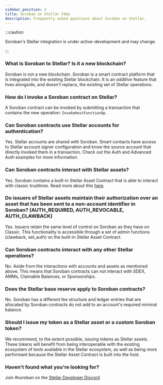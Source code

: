 ```yaml
---
sidebar_position: 2
title: Soroban on Stellar FAQs
description: Frequently asked questions about Soroban on Stellar.
---
```


<head>
  <title>Frequently asked questions about Soroban on Stellar.</title>
  <meta charSet="utf-8" />
  <meta
    property="og:title"
    content="Frequently asked questions about Soroban on Stellar."
  />
  <meta
    property="og:description"
    content="Frequently asked questions about Soroban on Stellar."
  />
  <link
    rel="canonical"
    href="https://soroban.stellar.org/docs/soroban-internals/faq"
  />
</head>

:::caution

Soroban's Stellar integration is under active-development and may change.

:::

### What is Soroban to Stellar? Is it a new blockchain?

Soroban is not a new blockchain. Soroban is a smart contract platform that is integrated into the existing Stellar blockchain. It is an _additive_ feature that lives alongside, and doesn't replace, the existing set of Stellar operations.

### How do I invoke a Soroban contract on Stellar?

A Soroban contract can be invoked by submitting a transaction that contains the new operation: `InvokeHostFunctionOp`.

### Can Soroban contracts use Stellar accounts for authentication?

Yes. Stellar accounts are shared with Soroban. Smart contacts have access to Stellar account signer configuration and know the source account that directly invoked them in a transaction. Check out the Auth and Advanced Auth examples for more information.

### Can Soroban contracts interact with Stellar assets?

Yes. Soroban contains a built-in Stellar Asset Contract that is able to interact with classic trustlines. Read more about this [here](../tutorials/stellar-asset-contract.mdx).

### Do issuers of Stellar assets maintain their authorization over an asset that has been sent to a non-account identifier in Soroban? (AUTH_REQUIRED, AUTH_REVOCABLE, AUTH_CLAWBACK)

Yes. Issuers retain the same level of control on Soroban as they have on Classic. This functionality is accessible through a set of admin functions (clawback, set_auth) on the built-in Stellar Asset Contract.

### Can Soroban contracts interact with any other Stellar operations?

No. Aside from the interactions with accounts and assets as mentioned above. This means that Soroban contracts can not interact with SDEX, AMMs, Claimable Balances, or Sponsorships.

### Does the Stellar base reserve apply to Soroban contracts?

No. Soroban has a different fee structure and ledger entries that are allocated by Soroban contracts do not add to an account's required minimal balance.

### Should I issue my token as a Stellar asset or a custom Soroban token?

We recommend, to the extent possible, issuing tokens as Stellar assets. These tokens will benefit from being interoperable with the existing ecosystem of tools available in the Stellar ecosystem, as well as being more performant because the Stellar Asset Contract is built into the host.

### Haven't found what you're looking for?

Join #soroban on the [Stellar Developer Discord](https://discord.gg/stellardev)
